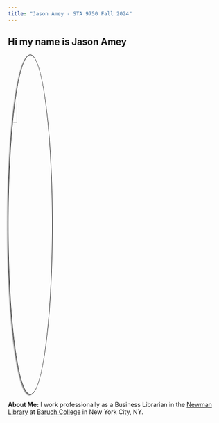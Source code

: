 ```yaml
---
title: "Jason Amey - STA 9750 Fall 2024"
---
```


## Hi my name is Jason Amey

![](./images/ja-head-shot.jpg){style="width:20%;border-radius:50%; border: 1px solid black; box-shadow: -2px 2px 2px rgba(0, 0, 0, 0.5); display: block;"}

**About Me:** I work professionally as a Business Librarian in the [Newman Library](https://library.baruch.cuny.edu/) at [Baruch College](https://www.baruch.cuny.edu/) in New York City, NY.
